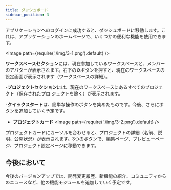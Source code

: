 ```yaml
---
title: ダッシュボード
sidebar_position: 3
---
```


アプリケーションへのログインに成功すると、ダッシュボードに移動します。これは、アプリケーションのホームページで、いくつかの便利な機能を使用できます。

<Image path={require('./img/3-1.png').default} />

 **ワークスペースセクション**には、現在参加しているワークスペースと、メンバーのアバターが表示されます。右下の⚙️ボタンを押すと、現在のワークスペースの設定画面が表示されます（ワークスペースの詳細）。

-**プロジェクトセクション**には、現在のワークスペースにあるすべてのプロジェクト（保存されたプロ ジェクトを除く）が表示されます。

-**クイックスタート**は、簡単な操作のボタンを集めたものです。今後、さらにボタンを追加していく予定です。

- **プロジェクトカード**
<Image path={require('./img/3-2.png').default} />

プロジェクトカードにカーソルを合わせると、プロジェクトの詳細（名前、説明、公開状況）が表示されます。3つのボタンで、編集ページ、プレビューページ、プロジェクト設定ページに移動できます。

## 今後において

今後のバージョンアップでは、開発変更履歴、新機能の紹介、コミュニティからのニュースなど、他の機能モジュールを追加していく予定です。

